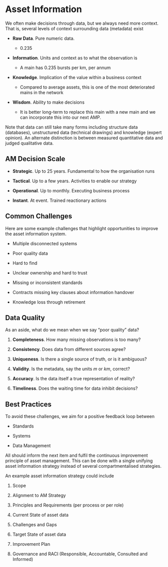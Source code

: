 # Asset Information

We often make decisions through data, but we always need more context.
That is, several levels of context surrounding data (metadata) exist

* **Raw Data**. Pure numeric data.

  * $0.235$

* **Information**. Units and context as to what the observation is
  
  * A main has $0.235$ bursts per km, per annum

* **Knowledge**. Implication of the value within a business context

  * Compared to average assets, this is one of the most deteriorated mains in
    the network

* **Wisdom**. Ability to make decisions

  * It is better long-term to replace this main with a new main and we can
    incorporate this into our next AMP.

Note that data can still take many forms including structure data (databases),
  unstructured data (technical drawings) and knowledge (expert opinion).
An alternate distinction is between measured quantitative data and judged
  qualitative data.

## AM Decision Scale

* **Strategic**. Up to 25 years. Fundamental to how the organisation runs

* **Tactical**. Up to a few years. Activities to enable our strategy

* **Operational**. Up to monthly. Executing business process

* **Instant**. At event. Trained reactionary actions

## Common Challenges

Here are some example challenges that highlight opportunities to improve the
  asset information system.

* Multiple disconnected systems

* Poor quality data

* Hard to find

* Unclear ownership and hard to trust

* Missing or inconsistent standards

* Contracts missing key clauses about information handover

* Knowledge loss through retirement

## Data Quality

As an aside, what do we mean when we say "poor quality" data?

1. **Completeness**. How many missing observations is too many?

1. **Consistency**. Does data from different sources agree?

1. **Uniqueness**. Is there a single source of truth, or is it ambiguous?

1. **Validity**. Is the metadata, say the units $m$ or $km$, correct?

1. **Accuracy**. Is the data itself a true representation of reality?

1. **Timeliness**. Does the waiting time for data inhibit decisions?

## Best Practices

To avoid these challenges, we aim for a positive feedback loop between

* Standards

* Systems

* Data Management

All should inform the next item and fulfil the continuous improvement
  principle of asset management.
This can be done with a single unifying asset information strategy instead of
  several compartmentalised strategies.
  
An example asset information strategy could include

1. Scope

1. Alignment to AM Strategy

1. Principles and Requirements (per process or per role)

1. Current State of asset data

1. Challenges and Gaps

1. Target State of asset data

1. Improvement Plan

1. Governance and RACI (Responsible, Accountable, Consulted and Informed)
